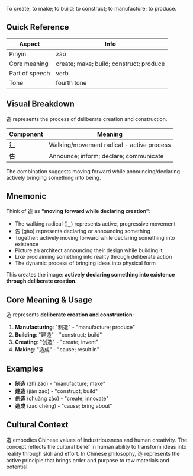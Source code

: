 To create; to make; to build; to construct; to manufacture; to produce.

## Quick Reference

| Aspect         | Info                                    |
| -------------- | --------------------------------------- |
| Pinyin         | zào                                     |
| Core meaning   | create; make; build; construct; produce |
| Part of speech | verb                                    |
| Tone           | fourth tone                             |

## Visual Breakdown

造 represents the process of deliberate creation and construction.

| Component | Meaning                                   |
| --------- | ----------------------------------------- |
| **辶**    | Walking/movement radical - active process |
| **告**    | Announce; inform; declare; communicate    |

The combination suggests moving forward while announcing/declaring - actively bringing something
into being.

## Mnemonic

Think of 造 as **"moving forward while declaring creation"**:

- The walking radical (辶) represents active, progressive movement
- 告 (gào) represents declaring or announcing something
- Together: actively moving forward while declaring something into existence
- Picture an architect announcing their design while building it
- Like proclaiming something into reality through deliberate action
- The dynamic process of bringing ideas into physical form

This creates the image: **actively declaring something into existence through deliberate creation**.

## Core Meaning & Usage

造 represents **deliberate creation and construction**:

1. **Manufacturing**: "制造" - "manufacture; produce"
2. **Building**: "建造" - "construct; build"
3. **Creating**: "创造" - "create; invent"
4. **Making**: "造成" - "cause; result in"

## Examples

- **制造** (zhì zào) - "manufacture; make"
- **建造** (jiàn zào) - "construct; build"
- **创造** (chuàng zào) - "create; innovate"
- **造成** (zào chéng) - "cause; bring about"

## Cultural Context

造 embodies Chinese values of industriousness and human creativity. The concept reflects the
cultural belief in human ability to transform ideas into reality through skill and effort. In
Chinese philosophy, 造 represents the active principle that brings order and purpose to raw
materials and potential.
